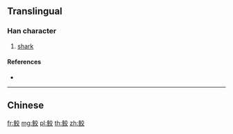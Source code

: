 {{character info/new}}
{{also|鮫}}
==Translingual==

===Han character===
{{Han char|rn=195|rad=鱼|as=06|sn=14|four=|canj=NMYCK}}

# [[shark]]

====References====
* {{Han ref|kx=1480.511|hdz=74688.050|uh=9C9B|ud=40091}}

----

==Chinese==
{{zh-see|鮫}}

[[fr:鲛]]
[[mg:鲛]]
[[pl:鲛]]
[[th:鲛]]
[[zh:鲛]]